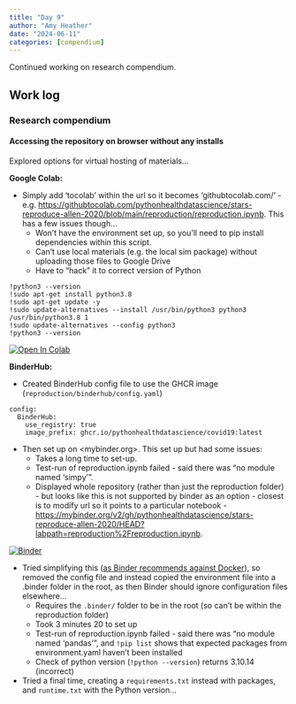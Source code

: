 ```yaml
---
title: "Day 9"
author: "Amy Heather"
date: "2024-06-11"
categories: [compendium]
---
```


::: {.callout-note}

Continued working on research compendium.

:::

## Work log

### Research compendium

#### Accessing the repository on browser without any installs

Explored options for virtual hosting of materials...

**Google Colab:**

* Simply add 'tocolab' within the url so it becomes 'githubtocolab.com/' - e.g. <https://githubtocolab.com/pythonhealthdatascience/stars-reproduce-allen-2020/blob/main/reproduction/reproduction.ipynb>. This has a few issues though...
    * Won't have the environment set up, so you'll need to pip install dependencies within this script.
    * Can't use local materials (e.g. the local sim package) without uploading those files to Google Drive
    * Have to "hack" it to correct version of Python

```
!python3 --version
!sudo apt-get install python3.8
!sudo apt-get update -y
!sudo update-alternatives --install /usr/bin/python3 python3 /usr/bin/python3.8 1
!sudo update-alternatives --config python3
!python3 --version
```

[![Open In Colab](https://colab.research.google.com/assets/colab-badge.svg)](https://githubtocolab.com/pythonhealthdatascience/stars-reproduce-allen-2020/blob/main/reproduction/reproduction.ipynb)<nbsp>

**BinderHub:**

* Created BinderHub config file to use the GHCR image (`reproduction/binderhub/config.yaml`)

```
config:
  BinderHub:
    use_registry: true
    image_prefix: ghcr.io/pythonhealthdatascience/covid19:latest
```

* Then set up on <mybinder.org>. This set up but had some issues:
    * Takes a long time to set-up.
    * Test-run of reproduction.ipynb failed - said there was "no module named 'simpy'".
    * Displayed whole repository (rather than just the reproduction folder) - but looks like this is not supported by binder as an option - closest is to modify url so it points to a particular notebook - <https://mybinder.org/v2/gh/pythonhealthdatascience/stars-reproduce-allen-2020/HEAD?labpath=reproduction%2Freproduction.ipynb>.

[![Binder](https://mybinder.org/badge_logo.svg)](https://mybinder.org/v2/gh/pythonhealthdatascience/stars-reproduce-allen-2020/HEAD?labpath=reproduction%2Freproduction.ipynb)

* Tried simplifying this ([as Binder recommends against Docker](https://mybinder.readthedocs.io/en/latest/tutorials/dockerfile.html)), so removed the config file and instead copied the environment file into a .binder folder in the root, as then Binder should ignore configuration files elsewhere...
    * Requires the `.binder/` folder to be in the root (so can't be within the reproduction folder)
    * Took 3 minutes 20 to set up
    * Test-run of reproduction.ipynb failed - said there was "no module named 'pandas'", and `!pip list` shows that expected packages from environment.yaml haven't been installed
    * Check of python version (`!python --version`) returns 3.10.14 (incorrect)
* Tried a final time, creating a `requirements.txt` instead with packages, and `runtime.txt` with the Python version...
